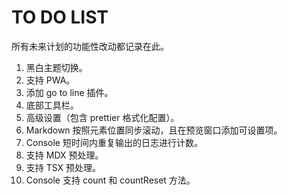 # TO DO LIST

所有未来计划的功能性改动都记录在此。

1. 黑白主题切换。
2. 支持 PWA。
3. 添加 go to line 插件。
4. 底部工具栏。
5. 高级设置（包含 prettier 格式化配置）。
6. Markdown 按照元素位置同步滚动，且在预览窗口添加可设置项。
7. Console 短时间内重复输出的日志进行计数。
8. 支持 MDX 预处理。
9. 支持 TSX 预处理。
10. Console 支持 count 和 countReset 方法。